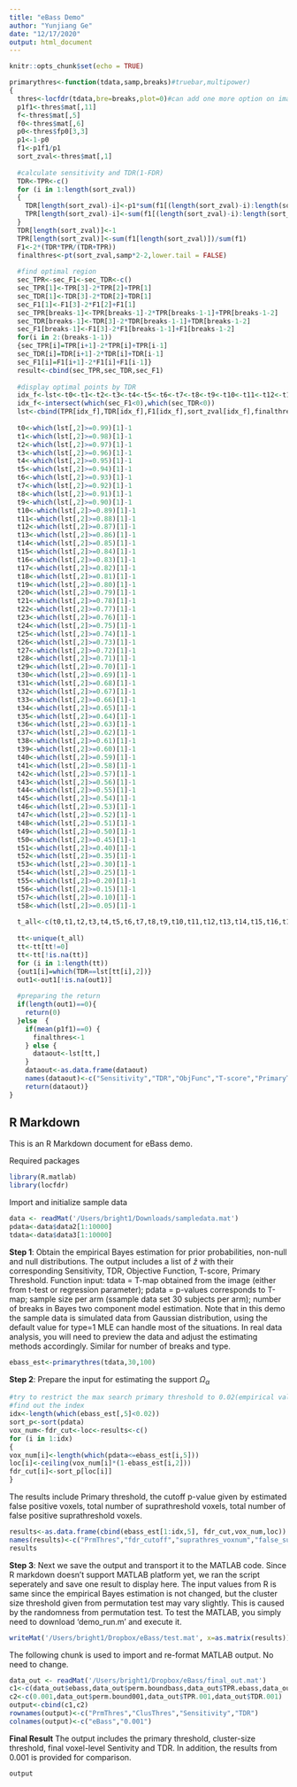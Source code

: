 ```yaml
---
title: "eBass Demo"
author: "Yunjiang Ge"
date: "12/17/2020"
output: html_document
---
```


```r
knitr::opts_chunk$set(echo = TRUE)
```

```r
primarythres<-function(tdata,samp,breaks)#truebar,multipower)
{
  thres<-locfdr(tdata,bre=breaks,plot=0)#can add one more option on image output option
  p1f1<-thres$mat[,11]
  f<-thres$mat[,5]
  f0<-thres$mat[,6]
  p0<-thres$fp0[3,3]
  p1<-1-p0
  f1<-p1f1/p1
  sort_zval<-thres$mat[,1]
  
  #calculate sensitivity and TDR(1-FDR)
  TDR<-TPR<-c()
  for (i in 1:length(sort_zval))
  {
    TDR[length(sort_zval)-i]<-p1*sum(f1[(length(sort_zval)-i):length(sort_zval)])/sum(f[(length(sort_zval)-i):length(sort_zval)])
    TPR[length(sort_zval)-i]<-sum(f1[(length(sort_zval)-i):length(sort_zval)])/sum(f1)
  }
  TDR[length(sort_zval)]<-1
  TPR[length(sort_zval)]<-sum(f1[length(sort_zval)])/sum(f1)
  F1<-2*(TDR*TPR/(TDR+TPR))
  finalthres<-pt(sort_zval,samp*2-2,lower.tail = FALSE)
  
  #find optimal region
  sec_TPR<-sec_F1<-sec_TDR<-c()
  sec_TPR[1]<-TPR[3]-2*TPR[2]+TPR[1]
  sec_TDR[1]<-TDR[3]-2*TDR[2]+TDR[1]
  sec_F1[1]<-F1[3]-2*F1[2]+F1[1]
  sec_TPR[breaks-1]<-TPR[breaks-1]-2*TPR[breaks-1-1]+TPR[breaks-1-2]
  sec_TDR[breaks-1]<-TDR[3]-2*TDR[breaks-1-1]+TDR[breaks-1-2]
  sec_F1[breaks-1]<-F1[3]-2*F1[breaks-1-1]+F1[breaks-1-2]
  for(i in 2:(breaks-1-1))
  {sec_TPR[i]=TPR[i+1]-2*TPR[i]+TPR[i-1]
  sec_TDR[i]=TDR[i+1]-2*TDR[i]+TDR[i-1]
  sec_F1[i]=F1[i+1]-2*F1[i]+F1[i-1]}
  result<-cbind(sec_TPR,sec_TDR,sec_F1)
  
  #display optimal points by TDR
  idx_f<-lst<-t0<-t1<-t2<-t3<-t4<-t5<-t6<-t7<-t8<-t9<-t10<-t11<-t12<-t13<-t14<-t15<-t16<-t17<-t18<-t19<-t20<-t21<-t22<-t23<-t24<-t25<-t26<-t27<-t28<-t29<-t30<-t31<-t32<-t33<-t34<-t35<-t36<-t37<-t38<-t39<-t40<-t41<-t42<-t43<-t44<-t45<-t46<-t47<-t48<-t49<-t50<-t51<-t52<-t53<-t54<-t55<-t56<-t57<-t58<-t_all<-tt<-out1<-c()
  idx_f<-intersect(which(sec_F1<0),which(sec_TDR<0))
  lst<-cbind(TPR[idx_f],TDR[idx_f],F1[idx_f],sort_zval[idx_f],finalthres[idx_f])
  
  t0<-which(lst[,2]>=0.99)[1]-1
  t1<-which(lst[,2]>=0.98)[1]-1
  t2<-which(lst[,2]>=0.97)[1]-1
  t3<-which(lst[,2]>=0.96)[1]-1
  t4<-which(lst[,2]>=0.95)[1]-1
  t5<-which(lst[,2]>=0.94)[1]-1
  t6<-which(lst[,2]>=0.93)[1]-1
  t7<-which(lst[,2]>=0.92)[1]-1
  t8<-which(lst[,2]>=0.91)[1]-1
  t9<-which(lst[,2]>=0.90)[1]-1
  t10<-which(lst[,2]>=0.89)[1]-1
  t11<-which(lst[,2]>=0.88)[1]-1
  t12<-which(lst[,2]>=0.87)[1]-1
  t13<-which(lst[,2]>=0.86)[1]-1
  t14<-which(lst[,2]>=0.85)[1]-1
  t15<-which(lst[,2]>=0.84)[1]-1
  t16<-which(lst[,2]>=0.83)[1]-1
  t17<-which(lst[,2]>=0.82)[1]-1
  t18<-which(lst[,2]>=0.81)[1]-1
  t19<-which(lst[,2]>=0.80)[1]-1
  t20<-which(lst[,2]>=0.79)[1]-1
  t21<-which(lst[,2]>=0.78)[1]-1
  t22<-which(lst[,2]>=0.77)[1]-1
  t23<-which(lst[,2]>=0.76)[1]-1
  t24<-which(lst[,2]>=0.75)[1]-1
  t25<-which(lst[,2]>=0.74)[1]-1
  t26<-which(lst[,2]>=0.73)[1]-1
  t27<-which(lst[,2]>=0.72)[1]-1
  t28<-which(lst[,2]>=0.71)[1]-1
  t29<-which(lst[,2]>=0.70)[1]-1
  t30<-which(lst[,2]>=0.69)[1]-1
  t31<-which(lst[,2]>=0.68)[1]-1
  t32<-which(lst[,2]>=0.67)[1]-1
  t33<-which(lst[,2]>=0.66)[1]-1
  t34<-which(lst[,2]>=0.65)[1]-1
  t35<-which(lst[,2]>=0.64)[1]-1
  t36<-which(lst[,2]>=0.63)[1]-1
  t37<-which(lst[,2]>=0.62)[1]-1
  t38<-which(lst[,2]>=0.61)[1]-1
  t39<-which(lst[,2]>=0.60)[1]-1
  t40<-which(lst[,2]>=0.59)[1]-1
  t41<-which(lst[,2]>=0.58)[1]-1
  t42<-which(lst[,2]>=0.57)[1]-1
  t43<-which(lst[,2]>=0.56)[1]-1
  t44<-which(lst[,2]>=0.55)[1]-1
  t45<-which(lst[,2]>=0.54)[1]-1
  t46<-which(lst[,2]>=0.53)[1]-1
  t47<-which(lst[,2]>=0.52)[1]-1
  t48<-which(lst[,2]>=0.51)[1]-1
  t49<-which(lst[,2]>=0.50)[1]-1
  t50<-which(lst[,2]>=0.45)[1]-1
  t51<-which(lst[,2]>=0.40)[1]-1
  t52<-which(lst[,2]>=0.35)[1]-1
  t53<-which(lst[,2]>=0.30)[1]-1
  t54<-which(lst[,2]>=0.25)[1]-1
  t55<-which(lst[,2]>=0.20)[1]-1
  t56<-which(lst[,2]>=0.15)[1]-1
  t57<-which(lst[,2]>=0.10)[1]-1
  t58<-which(lst[,2]>=0.05)[1]-1
  
  t_all<-c(t0,t1,t2,t3,t4,t5,t6,t7,t8,t9,t10,t11,t12,t13,t14,t15,t16,t17,t18,t19,t20,t21,t22,t23,t24,t25,t26,t27,t28,t29,t30,t31,t32,t33,t34,t35,t36,t37,t38,t39,t40,t41,t42,t43,t44,t45,t46,t47,t48,t49,t50,t51,t52,t53,t54,t55,t56,t57,t58)
  
  tt<-unique(t_all)
  tt<-tt[tt!=0]
  tt<-tt[!is.na(tt)]
  for (i in 1:length(tt))
  {out1[i]=which(TDR==lst[tt[i],2])}
  out1<-out1[!is.na(out1)]
  
  #preparing the return
  if(length(out1)==0){
    return(0) 
  }else  {
    if(mean(p1f1)==0) {
      finalthres<-1 
    } else {
      dataout<-lst[tt,]
    }
    dataout<-as.data.frame(dataout)
    names(dataout)<-c("Sensitivity","TDR","ObjFunc","T-score","PrimaryThres")
    return(dataout)}
}
```
## R Markdown

This is an R Markdown document for eBass demo. 

Required packages

```r
library(R.matlab)
library(locfdr)
```

Import and initialize sample data

```r
data <- readMat('/Users/bright1/Downloads/sampledata.mat')
pdata<-data$data2[1:10000]
tdata<-data$data3[1:10000]
```


**Step 1**: Obtain the empirical Bayes estimation for prior probabilities, non-null and null distributions. The output includes a list of $\hat{z}$ with their corresponding Sensitivity, TDR, Objective Function, T-score, Primary Threshold. Function input: tdata = T-map obtained from the image (either from t-test or regression parameter); pdata = p-values corresponds to T-map; sample size per arm (ssample data set 30 subjects per arm); number of breaks in Bayes two component model estimation. Note that in this demo the sample data is simulated data from Gaussian distribution, using the default value for type=1 MLE can handle most of the situations. In real data analysis, you will need to preview the data and adjust the estimating methods accordingly. Similar for number of breaks and type.
```r
ebass_est<-primarythres(tdata,30,100)
```

**Step 2**: Prepare the input for estimating the support $\Omega_\alpha$

```r
#try to restrict the max search primary threshold to 0.02(empirical value) and save time
#find out the index
idx<-length(which(ebass_est[,5]<0.02))
sort_p<-sort(pdata)
vox_num<-fdr_cut<-loc<-results<-c()
for (i in 1:idx)
{
vox_num[i]<-length(which(pdata<=ebass_est[i,5]))
loc[i]<-ceiling(vox_num[i]*(1-ebass_est[i,2]))
fdr_cut[i]<-sort_p[loc[i]]
}
```

The results include Primary threshold, the cutoff p-value given by estimated false positive voxels, total number of suprathreshold voxels, total number of false positive suprathreshold voxels.
```r
results<-as.data.frame(cbind(ebass_est[1:idx,5], fdr_cut,vox_num,loc))
names(results)<-c("PrmThres","fdr_cutoff","suprathres_voxnum","false_supra_voxnum")
results
```

**Step 3**:
Next we save the output and transport it to the MATLAB code. Since R markdown doesn't support MATLAB platform yet, we ran the script seperately and save one result to display here. The input values from R is same since the empirical Bayes estimation is not changed, but the cluster size threshold given from permutation test may vary slightly. This is caused by the randomness from permutation test. To test the MATLAB, you simply need to download 'demo_run.m' and execute it. 
```r
writeMat('/Users/bright1/Dropbox/eBass/test.mat', x=as.matrix(results))
```

The following chunk is used to import and re-format MATLAB output. No need to change.
```r
data_out <- readMat('/Users/bright1/Dropbox/eBass/final_out.mat')
c1<-c(data_out$ebass,data_out$perm.boundbass,data_out$TPR.ebass,data_out$TDR.ebass)
c2<-c(0.001,data_out$perm.bound001,data_out$TPR.001,data_out$TDR.001)
output<-cbind(c1,c2)
rownames(output)<-c("PrmThres","ClusThres","Sensitivity","TDR")
colnames(output)<-c("eBass","0.001")

```

**Final Result**
The output includes the primary threshold, cluster-size threshold, final voxel-level Sentivity and TDR. In addition, the results from 0.001 is provided for comparison.
```r
output
```


